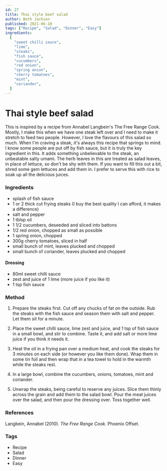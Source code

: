 ```yaml
---
id: 27
title: Thai style beef salad
author: Beth Jackson
published: 2021-06-10
tags: ["Recipe", "Salad", "Dinner", "Easy"]
ingredients:
  [
    "sweet chilli sauce",
    "lime",
    "steaks",
    "fish sauce",
    "cucumbers",
    "red onion",
    "spring onion",
    "cherry tomatoes",
    "mint",
    "coriander",
  ]
---
```


# Thai style beef salad

This is inspired by a recipe from Annabel Langbein's The Free Range Cook. Mostly, I make this when we have one steak left over and I need to make it stretch to feed two people. However, I love the flavours of this salad so much. When I'm craving a steak, it's always this recipe that springs to mind. I know some people are put off by fish sauce, but it is truly the key ingredient in this. It adds something unbelievable to the steak, an unbeatable salty umami. The herb leaves in this are treated as salad leaves, in place of lettuce, so don't be shy with them. If you want to fill this out a bit, shred some gem lettuces and add them in. I prefer to serve this with rice to soak up all the delicious juices.

### Ingredients

- splash of fish sauce
- 1 or 2 thick cut frying steaks (I buy the best quality I can afford, it makes a difference)
- salt and pepper
- 1 tblsp oil
- 1 1/2 cucumbers, deseeded and sliced into battons
- 1/2 red onion, chopped as small as possible
- 1 spring onion, chopped
- 300g cherry tomatoes, sliced in half
- small bunch of mint, leaves plucked and chopped
- small bunch of coriander, leaves plucked and chopped

#### Dressing

- 80ml sweet chilli sauce
- zest and juice of 1 lime (more juice if you like it)
- 1 tsp fish sauce

### Method

1. Prepare the steaks first. Cut off any chucks of fat on the outside. Rub the steaks with the fish sauce and season them with salt and pepper. Let them sit for a minute.

2. Place the sweet chilli sauce, lime zest and juice, and 1 tsp of fish sauce in a small bowl, and stir to combine. Taste it, and add salt or more lime juice if you think it needs it.

3. Heat the oil in a frying pan over a medium heat, and cook the steaks for 3 minutes on each side (or however you like them done). Wrap them in some tin foil and then wrap that in a tea towel to hold in the warmth while the steaks rest.

<Timer inputHours={0} inputMinutes={3} inputSeconds={0} />

4. In a large bowl, combine the cucumbers, onions, tomatoes, mint and coriander.

5. Unwrap the steaks, being careful to reserve any juices. Slice them thinly across the grain and add them to the salad bowl. Pour the meat juices over the salad, and then pour the dressing over. Toss together well.

### References

Langbein, Annabel (2010). _The Free Range Cook._ Phoenix Offset.

### Tags

- Recipe
- Salad
- Dinner
- Easy
